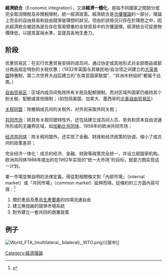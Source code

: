 {{Expand language|1=en|time=2020-07-30T14:19:38+00:00}}

{{Underlinked|time=2020-07-30T14:19:38+00:00}}
{{國際貿易}}
'''經濟統合'''（Economic integration），又譯'''經濟一體化'''，是指不同國家之間部分或完全取消關稅及非關稅限制，統一經濟政策。經濟統合是[[次優理論|次優理論]]的一部分，理論上完全的自由貿易和自由競爭是理想的狀況。但由於該情況只存在於理想之中，因此經濟統合被認為是在存在貿易壁壘的全球貿易中的次優選擇。經濟統合可促進物價降低，以提高富裕水準，並提高各地生產力。

== 阶段 ==
优惠贸易区：在实行优惠贸易安排的成员间，通过协定或其他形式对全部商品或部分商品规定特别的关税优惠；（1932年英国与其殖民地/自治领之间建立的[[大英帝国|大英帝国]]特惠制，第二次世界大战后建立的“东南亚国家联盟”、“非洲木材组织”都属于此类。）

[[自由贸易区|自由贸易区]]：区域内成员间免除所有关税及配额限制，而对区域外国家仍维持其个别关税、配额或其他限制；（如包括美国、加拿大、墨西哥的[[北美自由贸易协议|北美自由贸易区]]）

[[关税同盟|关税同盟]]：除撤销成员间的关税外，对外则采取共同关税；

[[共同市场|共同市场]]：除具有关税同盟特性外，还包括建立成员间人员、劳务和资本自由流通所形成的无疆界区域，如[[加勒比共同体|加勒比共同体]]、1958年的欧洲共同市场；

[[经济共同体|经济共同体]]：除关税同盟外，还实现了金融、财政和经济政策的协调，缩小了成员间的政策差异；

完全经济一体化：成员的经济、金融、财政等政策完全统一，并设立超国家机构。欧洲共同体1988年提出的在1992年实现的“统一大市场”的目标，就是力图实现这一计划。

單一市場並無自明的法律定義，得從對相關條文對「內部市場」（internal market）或「共同市場」（common market）延伸而得。從條約的三方面內容可得：<ref name="PelkmansHanf2008">{{cite book|author1=Jacques Pelkmans|author2=Dominik Hanf|title=The EU Internal Market in Comparative Perspective Economic, Political and Legal Analyses|url=http://books.google.com/books?id=5xLkxEOpP7oC&pg=PA78|year=2008|publisher=Peter Lang|isbn=978-90-5201-424-1|pages=78–9}}</ref>

# 關於產品及產品[[生產要素|生產要素]]的四項流通自由
# 建立無扭曲的競爭市場系統
# 對外建立一套共同的商業政策

== 例子 ==
[[File:World_FTA_(multilateral,_bilateral),_WTO.png|thumb]]}}|居中]]
[[Category:經濟理論|Category:經濟理論]]